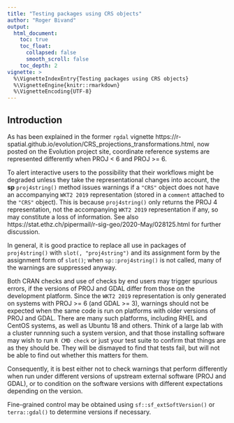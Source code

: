 ```yaml
---
title: "Testing packages using CRS objects"
author: "Roger Bivand"
output:
  html_document:
    toc: true
    toc_float:
      collapsed: false
      smooth_scroll: false
    toc_depth: 2
vignette: >
  %\VignetteIndexEntry{Testing packages using CRS objects}
  %\VignetteEngine{knitr::rmarkdown}
  %\VignetteEncoding{UTF-8}
---
```


## Introduction

As has been explained in the former `rgdal` vignette https://r-spatial.github.io/evolution/CRS_projections_transformations.html, now posted on the Evolution project site, coordinate reference systems are represented differently when PROJ < 6 and PROJ >= 6.

To alert interactive users to the possibility that their workflows might be degraded unless they take the representational changes into account, the **sp** `proj4string()` method issues warnings if a `"CRS"` object does not have an accompanying `WKT2 2019` representation (stored in a `comment` attached to the `"CRS"` object). This is because `proj4string()` only returns the PROJ 4 representation, not the accompanying `WKT2 2019` representation if any, so may constitute a loss of information. See also https://stat.ethz.ch/pipermail/r-sig-geo/2020-May/028125.html for further discussion.

In general, it is good practice to replace all use in packages of `proj4string()` with `slot(, "proj4string")` and its assignment form by the assignment form of `slot()`; when `sp::proj4string()` is not called, many of the warnings are suppressed anyway.  


Both CRAN checks and use of checks by end users may trigger spurious errors, if the versions of PROJ and GDAL differ from those on the development platform. Since the `WKT2 2019` representation is only generated on systems with PROJ >= 6 (and GDAL >= 3), warnings should not be expected when the same code is run on platforms with older versions of PROJ and GDAL. There are many such platforms, including RHEL and CentOS systems, as well as Ubuntu 18 and others. Think of a large lab with a cluster runnning such a system version, and that those installing software may wish to run `R CMD check` or just your test suite to confirm that things are as they should be. They will be dismayed to find that tests fail, but will not be able to find out whether this matters for them. 

Consequently, it is best either not to check warnings that perform differently when run under different versions of upstream external software (PROJ and GDAL), or to condition on the software versions with different expectations depending on the version. 

Fine-grained control may be obtained using `sf::sf_extSoftVersion()` or `terra::gdal()` to determine versions if necessary.

